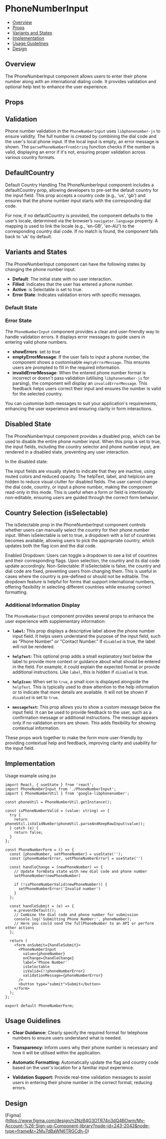 
<Meta of={PhoneNumberInput} />

# PhoneNumberInput

- [Overview](#overview)
- [Props](#props)
- [Variants and States](#variants-and-states)
- [Implementation](#implementation)
- [Usage Guidelines](#usage-guidelines)
- [Design](#design)

## Overview

The PhoneNumberInput component allows users to enter their phone number along with an international dialing code. It provides validation and optional help text to enhance the user experience.

## Props

<Controls />

## Validation

Phone number validation in the `PhoneNumberInput` uses `libphonenumber-js` to ensure validity.
The full number is created by combining the dial code and the user's local phone input.
If the local input is empty, an error message is shown.
The `parsePhoneNumberFromString` function checks if the number is valid, displaying an error if it's not, ensuring proper validation across various country formats.

## DefaultCountry

Default Country Handling
The PhoneNumberInput component includes a defaultCountry prop,
allowing developers to pre-set the default country for the input field.
This prop accepts a country code (e.g., 'us', 'gb') and ensures that the phone number input starts with the corresponding dial code.

For now, if no defaultCountry is provided, the component defaults to the user’s locale,
determined via the browser’s `navigator.language` property.
A mapping is used to link the locale (e.g., 'en-GB', 'en-AU') to the corresponding country dial code.
If no match is found, the component falls back to 'uk' by default.

## Variants and States

The PhoneNumberInput component can have the following states by changing the phone number input:

- **Default**: The initial state with no user interaction.
- **Filled**: Indicates that the user has entered a phone number.
- **Active**: is Selectable is set to true.
- **Error State**: Indicates validation errors with specific messages.

### Default State

<Canvas of={PhoneNumberInput.Default} />

### Error State

The `PhoneNumberInput` component provides a clear and user-friendly way to handle validation errors. It displays error messages to guide users in entering valid phone numbers.

- **showErrors**: set to true
- **emptyErrorMessage**: If the user fails to input a phone number, the component shows a customisable `emptyErrorMessage`. This ensures users are prompted to fill in the required information.
- **invalidErrorMessage**: When the entered phone number format is incorrect or doesn't pass validation (utilising `libphonenumber-js` for parsing), the component will display an `invalidErrorMessage`. This feedback helps users correct their input and ensures the number is valid for the selected country.

You can customise both messages to suit your application's requirements, enhancing the user experience and ensuring clarity in form interactions.

## Disabled State

The PhoneNumberInput component provides a disabled prop, which can be used to disable the entire phone number input. When this prop is set to true, the input fields, including the country selector and phone number input, are rendered in a disabled state, preventing any user interaction.

In the disabled state:

The input fields are visually styled to indicate that they are inactive, using muted colors and reduced opacity.
The helpText, label, and helpIcon are hidden to reduce visual clutter for disabled fields.
The user cannot change the dial code, country, or input a phone number, making the component read-only in this mode.
This is useful when a form or field is intentionally non-editable, ensuring users are guided through the correct form behavior.

<Canvas of={PhoneNumberInput.Disabled} />

## Country Selection (isSelectable)

The isSelectable prop in the PhoneNumberInput component controls whether users can manually select the country for their phone number input. When isSelectable is set to true, a dropdown with a list of countries becomes available, allowing users to pick the appropriate country, which updates both the flag icon and the dial code.

Enabled Dropdown: Users can toggle a dropdown to see a list of countries and their corresponding flags. Upon selection, the country and its dial code update accordingly.
Non-Selectable: If isSelectable is false, the country and dial code are fixed, preventing users from changing them. This is useful in cases where the country is pre-defined or should not be editable.
The dropdown feature is helpful for forms that support international numbers, offering flexibility in selecting different countries while ensuring correct formatting.

<Canvas of={PhoneNumberInput.ClickableDropdown} />

### Additional Information Display

The `PhoneNumberInput` component provides several props to enhance the user experience with supplementary information:

- **`label`:** This prop displays a descriptive label above the phone number input field. It helps users understand the purpose of the input field, such as "Phone Number" or "Contact Number." If `disabled` is true, the label will not be rendered.

- **`helpText`:** This optional prop adds a small explanatory text below the label to provide more context or guidance about what should be entered in the field. For example, it could explain the expected format or provide additional instructions. Like `label`, this is hidden if `disabled` is true.

- **`helpIcon`:** When set to `true`, a small icon is displayed alongside the `helpText`. This is typically used to draw attention to the help information or to indicate that more details are available. It will not be shown if `disabled` is set to `true`.

- **`messageText`:** This prop allows you to show a custom message below the input field. It can be used to provide feedback to the user, such as a confirmation message or additional instructions. The message appears only if no validation errors are shown. This adds flexibility for showing contextual information.

These props work together to make the form more user-friendly by providing contextual help and feedback, improving clarity and usability for the input field.

<Canvas of={PhoneNumberInput.Labelled} />

## Implementation

Usage example using jsx

```tsx
import React, { useState } from 'react';
import PhoneNumberInput from './PhoneNumberInput';
import { PhoneNumberUtil } from 'google-libphonenumber';

const phoneUtil = PhoneNumberUtil.getInstance();

const isPhoneNumberValid = (value: string) => {
  try {
    return phoneUtil.isValidNumber(phoneUtil.parseAndKeepRawInput(value));
  } catch (e) {
    return false;
  }
};

const PhoneNumberForm = () => {
  const [phoneNumber, setPhoneNumber] = useState('');
  const [phoneNumberError, setPhoneNumberError] = useState('')

  const handleChange = (newPhoneNumber) => {
    // Update formData state with new dial code and phone number
    setPhoneNumber(newPhoneNumber)

    if (!isPhoneNumberValid(newPhoneNumber)) {
      setPhoneNumberError('Invalid number')
    }
  };

  const handleSubmit = (e) => {
    e.preventDefault();
    // Combine the dial code and phone number for submission
    console.log('Submitting Phone Number:', phoneNumber);
    // Here you could send the fullPhoneNumber to an API or perform other actions
  };

  return (
    <form onSubmit={handleSubmit}>
      <PhoneNumberInput
        value={phoneNumber}
        onChange={handleChange}
        label='Phone Number'
        isSelectable
        isValid={!!phoneNumberError}
        validationMessage={phoneNumberError}
      />
      <button type="submit">Submit</button>
    </form>
  );
};

export default PhoneNumberForm;
```

## Usage Guidelines

- **Clear Guidance:** Clearly specify the required format for telephone numbers to ensure users understand what is needed.

- **Transparency:** Inform users why their phone number is necessary and how it will be utilised within the application.

- **Automatic Formatting:** Automatically update the flag and country code based on the user's location for a familiar input experience.

- **Validation Support:** Provide real-time validation messages to assist users in entering their phone number in the correct format, reducing errors.

## Design

[Figma] (https://www.figma.com/design/n2NzB4G3OTR74o3dQ4BOwm/My-Account-%26-Sign-up-Component-library?node-id=243-2042&node-type=frame&t=2Mu7dBaWN6TRGCdh-0)
